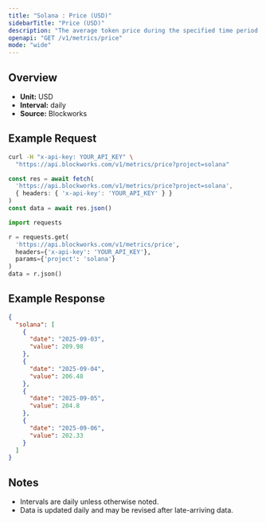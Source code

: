 ```yaml
---
title: "Solana : Price (USD)"
sidebarTitle: "Price (USD)"
description: "The average token price during the specified time period for the native asset of that chain."
openapi: "GET /v1/metrics/price"
mode: "wide"
---
```


## Overview

- **Unit:** USD
- **Interval:** daily
- **Source:** Blockworks

## Example Request

<CodeGroup>

```bash cURL
curl -H "x-api-key: YOUR_API_KEY" \
  "https://api.blockworks.com/v1/metrics/price?project=solana"
```

```typescript TypeScript
const res = await fetch(
  'https://api.blockworks.com/v1/metrics/price?project=solana',
  { headers: { 'x-api-key': 'YOUR_API_KEY' } }
)
const data = await res.json()
```

```python Python
import requests

r = requests.get(
  'https://api.blockworks.com/v1/metrics/price',
  headers={'x-api-key': 'YOUR_API_KEY'},
  params={'project': 'solana'}
)
data = r.json()
```

</CodeGroup>

## Example Response

```json
{
  "solana": [
    {
      "date": "2025-09-03",
      "value": 209.98
    },
    {
      "date": "2025-09-04",
      "value": 206.48
    },
    {
      "date": "2025-09-05",
      "value": 204.8
    },
    {
      "date": "2025-09-06",
      "value": 202.33
    }
  ]
}
```

## Notes
- Intervals are daily unless otherwise noted.
- Data is updated daily and may be revised after late-arriving data.
